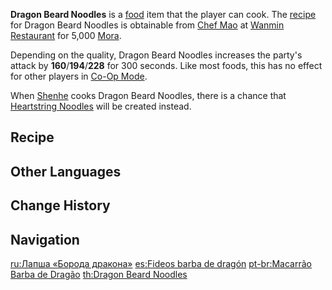 {{Food Infobox
|id              = 108370
|description     = Noodles that are as slender as the hairs on a dragon's beard.
|desc_suspicious = The all-consuming attempt to make the noodles as thin as possible caused the pieces to break up during the cooking process. This is harder than it looks &mdash; and you're in need of more practice for sure.
|desc_basic      = The green onion is fried in a wok before the soup and condiments are added. Last in are the noodles, after which the lot is ladled out and plated up. The noodles must be skillfully hand-pulled multiple times before they become extremely thin &mdash; a technique that makes this dish the most challenging noodle recipe in [[Liyue]].
|desc_delicious  = The slim noodles are as a waterfall, draping their way into a soup that has captured the very essence of the mountains themselves. The softer mouthfeel compared to the average noodle dish make it nigh impossible to stop eating once you've started.
|type            = ATK-Boosting Dishes
|effectType      = ATK Up
|effect          = Increases all party members' ATK by (var1) for 300s.
|eff_suspicious1 = 160
|eff_basic1      = 194
|eff_delicious1  = 228
|rarity          = 3
|region          = Liyue
|variant         = Heartstring Noodles
|recipe          = Sold by [[Wanmin Restaurant]]
}}
'''Dragon Beard Noodles''' is a [[food]] item that the player can cook. The [[recipe]] for Dragon Beard Noodles is obtainable from [[Chef Mao]] at [[Wanmin Restaurant]] for 5,000 [[Mora]].

Depending on the quality, Dragon Beard Noodles increases the party's attack by '''160'''/'''194'''/'''228''' for 300 seconds. Like most foods, this has no effect for other players in [[Co-Op Mode]].

When [[Shenhe]] cooks Dragon Beard Noodles, there is a chance that [[Heartstring Noodles]] will be created instead.

==Recipe==
{{Recipe
|type = Cooking
|Flour = 4
|Fowl = 2
|Mushroom = 2
|Ham = 1
|sort = Flour,Fowl,Mushroom,Ham
}}
<!--
==Trivia==
*
-->
==Other Languages==
{{Other Languages
|en      = Dragon Beard Noodles
|zhs     = 龙须面
|zhs_rm  = Lóng Xū Miàn
|zht     = 龍鬚麵
|zht_rm  = Lóng Xū Miàn
|zh_tl   = Dragon Beard Noodles
|ja      = 龍髭麺
|ja_rm   = Ryuushimen{{Assumed}}
|ja_tl   = Dragon Beard Noodles{{Sino}}
|ko      = 용수면
|ko_rm   = Yongsumyeon
|ko_tl   = Dragon Beard Noodles
|es      = Fideos barba de dragón
|es_tl   = Dragon Beard Noodles
|fr      = Barbe à dragon
|fr_tl   = Dragon Beard
|fr_note = This construction sounds very colloquial and is incorrect in standard speech. It was probably influenced by {{Lang|mini=1|fr='''''barbe à''' papa''|fr_tl=cotton candy|fr_lit=daddy's beard}}, as the relationship of belonging always uses the preposition ''de'' and not ''à'', with ''barbe à papa'' being an exception to this rule.
|ru      = Лапша «Борода дракона»
|ru_tl   = "Dragon Beard" Noodles
|th      = Dragon Beard Noodles
|vi      = Mì Râu Rồng
|vi_tl   = 
|de      = Drachenbartnudeln
|de_tl   = Dragon Beard Noodles
|id      = Dragon Beard Noodles
|pt      = Macarrão Barba de Dragão
|pt_tl   = 
}}

==Change History==
{{Change History|2.4}}

==Navigation==
{{Food Navbox}}

[[ru:Лапша «Борода дракона»]]
[[es:Fideos barba de dragón]]
[[pt-br:Macarrão Barba de Dragão]]
[[th:Dragon Beard Noodles]]